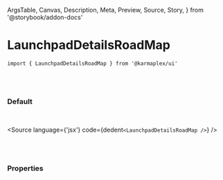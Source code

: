   ArgsTable,
  Canvas,
  Description,
  Meta,
  Preview,
  Source,
  Story,
} from '@storybook/addon-docs'


<Meta title='01. Atoms / LaunchpadDetailsRoadMap' component={LaunchpadDetailsRoadMap} />

# LaunchpadDetailsRoadMap

`import { LaunchpadDetailsRoadMap } from '@karmaplex/ui'`

<br />
<br />

### Default

<br />

<Story name='Default'>
  <div className='doc-story__preview' style={{ zoom: '100%' }}>
    <div className='flex items-center gap-4'>
      <LaunchpadDetailsRoadMap />
    </div>
  </div>
</Story>

<Source language={'jsx'} code={dedent`<LaunchpadDetailsRoadMap />`} />

<br />
<br />

### Properties

<ArgsTable of={LaunchpadDetailsRoadMap} />
